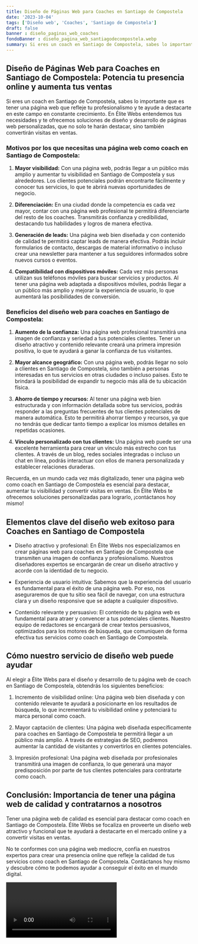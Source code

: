 ```yaml
---
title: Diseño de Páginas Web para Coaches en Santiago de Compostela
date: '2023-10-04'
tags: ['Diseño web', 'Coaches', 'Santiago de Compostela']
draft: false
banner : diseño_paginas_web_coaches
fondoBanner : diseño_pagina_web_santiagodecompostela.webp
summary: Si eres un coach en Santiago de Compostela, sabes lo importante que es tener una página web que refleje tu profesionalismo y te ayude a destacarte en este campo en constante crecimiento. En Élite Webs entendemos tus necesidades y te ofrecemos soluciones de diseño y desarrollo de páginas web personalizadas, que no solo te harán destacar, sino también convertirán visitas en ventas.
---
```


## Diseño de Páginas Web para Coaches en Santiago de Compostela: Potencia tu presencia online y aumenta tus ventas

Si eres un coach en Santiago de Compostela, sabes lo importante que es tener una página web que refleje tu profesionalismo y te ayude a destacarte en este campo en constante crecimiento. En Élite Webs entendemos tus necesidades y te ofrecemos soluciones de diseño y desarrollo de páginas web personalizadas, que no solo te harán destacar, sino también convertirán visitas en ventas.

### Motivos por los que necesitas una página web como coach en Santiago de Compostela:

1. **Mayor visibilidad:** Con una página web, podrás llegar a un público más amplio y aumentar tu visibilidad en Santiago de Compostela y sus alrededores. Los clientes potenciales podrán encontrarte fácilmente y conocer tus servicios, lo que te abrirá nuevas oportunidades de negocio.

2. **Diferenciación:** En una ciudad donde la competencia es cada vez mayor, contar con una página web profesional te permitirá diferenciarte del resto de los coaches. Transmitirás confianza y credibilidad, destacando tus habilidades y logros de manera efectiva.

3. **Generación de leads:** Una página web bien diseñada y con contenido de calidad te permitirá captar leads de manera efectiva. Podrás incluir formularios de contacto, descargas de material informativo o incluso crear una newsletter para mantener a tus seguidores informados sobre nuevos cursos o eventos.

4. **Compatibilidad con dispositivos móviles:** Cada vez más personas utilizan sus teléfonos móviles para buscar servicios y productos. Al tener una página web adaptada a dispositivos móviles, podrás llegar a un público más amplio y mejorar la experiencia de usuario, lo que aumentará las posibilidades de conversión.

### Beneficios del diseño web para coaches en Santiago de Compostela:

1. **Aumento de la confianza:** Una página web profesional transmitirá una imagen de confianza y seriedad a tus potenciales clientes. Tener un diseño atractivo y contenido relevante creará una primera impresión positiva, lo que te ayudará a ganar la confianza de tus visitantes.

2. **Mayor alcance geográfico:** Con una página web, podrás llegar no solo a clientes en Santiago de Compostela, sino también a personas interesadas en tus servicios en otras ciudades o incluso países. Esto te brindará la posibilidad de expandir tu negocio más allá de tu ubicación física.

3. **Ahorro de tiempo y recursos:** Al tener una página web bien estructurada y con información detallada sobre tus servicios, podrás responder a las preguntas frecuentes de tus clientes potenciales de manera automática. Esto te permitirá ahorrar tiempo y recursos, ya que no tendrás que dedicar tanto tiempo a explicar los mismos detalles en repetidas ocasiones.

4. **Vínculo personalizado con tus clientes:** Una página web puede ser una excelente herramienta para crear un vínculo más estrecho con tus clientes. A través de un blog, redes sociales integradas o incluso un chat en línea, podrás interactuar con ellos de manera personalizada y establecer relaciones duraderas.

Recuerda, en un mundo cada vez más digitalizado, tener una página web como coach en Santiago de Compostela es esencial para destacar, aumentar tu visibilidad y convertir visitas en ventas. En Élite Webs te ofrecemos soluciones personalizadas para lograrlo, ¡contáctanos hoy mismo!

<GifSeo />

<Cta />

## Elementos clave del diseño web exitoso para Coaches en Santiago de Compostela

- Diseño atractivo y profesional: En Élite Webs nos especializamos en crear páginas web para coaches en Santiago de Compostela que transmiten una imagen de confianza y profesionalismo. Nuestros diseñadores expertos se encargarán de crear un diseño atractivo y acorde con la identidad de tu negocio.

- Experiencia de usuario intuitiva: Sabemos que la experiencia del usuario es fundamental para el éxito de una página web. Por eso, nos aseguraremos de que tu sitio sea fácil de navegar, con una estructura clara y un diseño responsive que se adapte a cualquier dispositivo.

- Contenido relevante y persuasivo: El contenido de tu página web es fundamental para atraer y convencer a tus potenciales clientes. Nuestro equipo de redactores se encargará de crear textos persuasivos, optimizados para los motores de búsqueda, que comuniquen de forma efectiva tus servicios como coach en Santiago de Compostela.

## Cómo nuestro servicio de diseño web puede ayudar

Al elegir a Élite Webs para el diseño y desarrollo de tu página web de coach en Santiago de Compostela, obtendrás los siguientes beneficios:

1. Incremento de visibilidad online: Una página web bien diseñada y con contenido relevante te ayudará a posicionarte en los resultados de búsqueda, lo que incrementará tu visibilidad online y potenciará tu marca personal como coach.

2. Mayor captación de clientes: Una página web diseñada específicamente para coaches en Santiago de Compostela te permitirá llegar a un público más amplio. A través de estrategias de SEO, podremos aumentar la cantidad de visitantes y convertirlos en clientes potenciales.

3. Impresión profesional: Una página web diseñada por profesionales transmitirá una imagen de confianza, lo que generará una mayor predisposición por parte de tus clientes potenciales para contratarte como coach.

## Conclusión: Importancia de tener una página web de calidad y contratarnos a nosotros

Tener una página web de calidad es esencial para destacar como coach en Santiago de Compostela. Élite Webs se focaliza en proveerte un diseño web atractivo y funcional que te ayudará a destacarte en el mercado online y a convertir visitas en ventas.

No te conformes con una página web mediocre, confía en nuestros expertos para crear una presencia online que refleje la calidad de tus servicios como coach en Santiago de Compostela. Contáctanos hoy mismo y descubre cómo te podemos ayudar a conseguir el éxito en el mundo digital.

<Video />

<CtaBot job='Coaches' city='Santiago de Compostela'/>

<Gmaps query='Santiago de Compostela+españa+maps' />